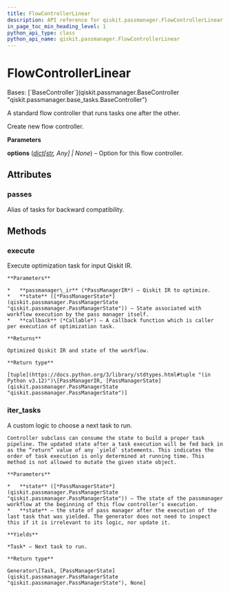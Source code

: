 ```yaml
---
title: FlowControllerLinear
description: API reference for qiskit.passmanager.FlowControllerLinear
in_page_toc_min_heading_level: 1
python_api_type: class
python_api_name: qiskit.passmanager.FlowControllerLinear
---
```


# FlowControllerLinear

<Class id="qiskit.passmanager.FlowControllerLinear" isDedicatedPage={true} github="https://github.com/Qiskit/qiskit/tree/main/qiskit/passmanager/flow_controllers.py#L27-L49" signature="qiskit.passmanager.FlowControllerLinear(tasks=(), *, options=None)" modifiers="class">
  Bases: [`BaseController`](qiskit.passmanager.BaseController "qiskit.passmanager.base_tasks.BaseController")

  A standard flow controller that runs tasks one after the other.

  Create new flow controller.

  **Parameters**

  **options** ([*dict*](https://docs.python.org/3/library/stdtypes.html#dict "(in Python v3.12)")*\[*[*str*](https://docs.python.org/3/library/stdtypes.html#str "(in Python v3.12)")*, Any] | None*) – Option for this flow controller.

  ## Attributes

  ### passes

  <Attribute id="qiskit.passmanager.FlowControllerLinear.passes">
    Alias of tasks for backward compatibility.
  </Attribute>

  ## Methods

  ### execute

  <Function id="qiskit.passmanager.FlowControllerLinear.execute" github="https://github.com/Qiskit/qiskit/tree/main/qiskit/passmanager/base_tasks.py#L202-L230" signature="execute(passmanager_ir, state, callback=None)">
    Execute optimization task for input Qiskit IR.

    **Parameters**

    *   **passmanager\_ir** (*PassManagerIR*) – Qiskit IR to optimize.
    *   **state** ([*PassManagerState*](qiskit.passmanager.PassManagerState "qiskit.passmanager.PassManagerState")) – State associated with workflow execution by the pass manager itself.
    *   **callback** (*Callable*) – A callback function which is caller per execution of optimization task.

    **Returns**

    Optimized Qiskit IR and state of the workflow.

    **Return type**

    [tuple](https://docs.python.org/3/library/stdtypes.html#tuple "(in Python v3.12)")\[PassManagerIR, [PassManagerState](qiskit.passmanager.PassManagerState "qiskit.passmanager.PassManagerState")]
  </Function>

  ### iter\_tasks

  <Function id="qiskit.passmanager.FlowControllerLinear.iter_tasks" github="https://github.com/Qiskit/qiskit/tree/main/qiskit/passmanager/flow_controllers.py#L47-L49" signature="iter_tasks(state)">
    A custom logic to choose a next task to run.

    Controller subclass can consume the state to build a proper task pipeline. The updated state after a task execution will be fed back in as the “return” value of any `yield` statements. This indicates the order of task execution is only determined at running time. This method is not allowed to mutate the given state object.

    **Parameters**

    *   **state** ([*PassManagerState*](qiskit.passmanager.PassManagerState "qiskit.passmanager.PassManagerState")) – The state of the passmanager workflow at the beginning of this flow controller’s execution.
    *   **state** – the state of pass manager after the execution of the last task that was yielded. The generator does not need to inspect this if it is irrelevant to its logic, nor update it.

    **Yields**

    *Task* – Next task to run.

    **Return type**

    Generator\[Task, [PassManagerState](qiskit.passmanager.PassManagerState "qiskit.passmanager.PassManagerState"), None]
  </Function>
</Class>

